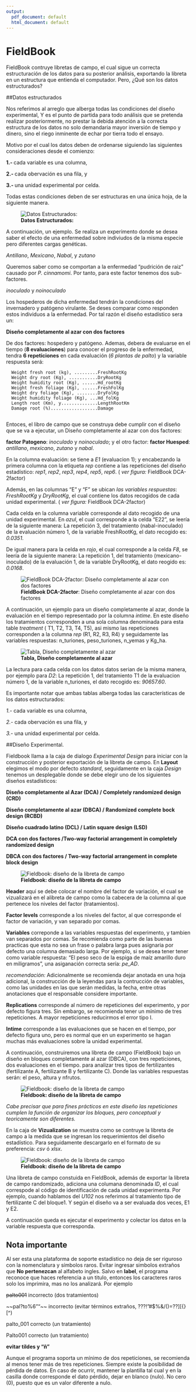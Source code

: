 ```yaml
---
output:
  pdf_document: default
  html_document: default
---
```

# FieldBook

FieldBook  contruye libretas de campo, el cual sigue  un correcta estructuración de los datos para su posterior análisis, exportando la libreta en un estructura  que entienda el computador. Pero, ¿Qué son los datos estructurados?

##Datos estructurados

Nos referimos al arreglo que alberga todas las condiciones del diseño experimental, Y es el punto de partida para todo  análisis  que se pretenda realizar posteriormente, no prestar la debida atención a la correcta estructura  de los datos no solo demandaria mayor inversión de tiempo y dinero, sino el riego inminente de echar por tierra todo el ensayo.

Motivo por el cual los datos deben de ordenarse siguiendo las siguientes consideraciones desde el comienzo:

**1.- **cada variable es una columna,

**2.- **cada obervación es una fila, y

**3.- **una unidad experimental por celda.

Todas estas condiciones deben de ser estructuras en una única hoja, de la siguiente manera.

![**Datos Estructurados: ** ](img/etiqueta.png)

 
A continuación, un ejemplo. Se realiza un experimento donde se desea saber el efecto de una enfermedad sobre  indiviudos de la misma especie pero diferentes cargas genéticas.

_Antillano_, 
_Mexicano_, 
_Nabal_, y 
_zutano_

Queremos saber como se comportan a la  enfermedad  "pudrición de raiz" causado por _P. cinnamomi_. Por tanto, para este factor tenemos dos sub-factores.

_inoculado_ y 
_noinoculado_

Los hospederos de dicha enfermedad tendrán la condiciones del invernadero y patógeno virulante. Se deses comparar como responden estos individuos a la enfermedad. Por tal razón el diseño estadístico sera un: 

  **Diseño completamente al azar con dos factores**


De dos factores: hospedero y patógeno. Ademas, debera de evaluarse en el tiempo (**8 evaluaciones**) para conocer el progreso de la enfermedad, tendra **6 repeticiones** en cada evaluación (*6 plantas de palto*) y la variable respuesta será:


      Weight fresh root (kg), .........FreshRootKg
      Weight dry root (Kg), ...........DryRootKg
      Weight humidity root (Kg), ......Hd_rootKg
      Weight fresh foliage (Kg), ......FreshFolKg
      Weight dry foliage (Kg), ........DryFolKg
      Weight humidity foliage (Kg), ...Hd_folKg
      Length root (Km), y..............LengthRootKm
      Damage root (%)..................Damage
      

Entoces, el libro de campo que se construya debe cumplir con el diseño que se va a ejecutar,  un Diseño completamente al azar con dos factores:

**factor Patogeno**: _inoculado_ y _noinoculado_; y el otro factor:
**factor Huesped**: _antillano_, _mexicano_, _zutano_ y _nabal_.

En la columna evaluación: se tiene a  _E1_ (evaluacion 1); y  encabezando la primera columna con la etiqueta _rep_  contiene a las repeticiones del diseño estadístico: _rep1_, _rep2_, _rep3_, _rep4_, _rep5_, _rep6_. ( _ver figura:_ FieldBook DCA-2factor)

Además, en las columnas "E" y "F" se ubican _las variables respuestas_: _FreshRootKg_ y _DryRootKg_, el cual contiene los datos recogidos de cada unidad experimental. ( _ver figura:_ FieldBook DCA-2factor)

Cada celda en la columna variable corresponde al dato recogido de una unidad experimental. En _azul_, el cual corresponde a la celda "E22", se leería de la siguiente manera: La repetición 3, del tratamiento (nabal-inoculado) de la evaluación número 1, de la variable FreshRootKg, el dato recogido es: *0.0351*.

De igual manera para la celda en _rojo_, el cual corresponde a la celda *F8*, se leería de la siguiente manera: La repetición 1, del tratamiento (mexicano-inoculado) de la evaluación 1, de la variable DryRootKg, el dato reogido es: *0.0168*.

![**FieldBook DCA-2factor**: Diseño completamente al azar con dos factores ](img/datosestructurados.png)

A continuación, un ejemplo para un diseño completamente al azar, donde la evaluación en el tiempo  representado por la columna _intime_. En este diseño los tratamientos corresponden a una sola columna denominada para esta table _treatment_ ( T1, T2, T3, T4, T5), asi mismo las repeticiones corresponden a la columna _rep_ (R1, R2, R3, R4) y seguidamente las variables respuestas: n_turiones, peso_turiones, n_yemas y Kg_ha.

![**Tabla, Diseño completamente al azar** ](img/chavito.png)

La lectura para cada celda con los datos datos serian de la misma manera, por ejemplo para *D2*:  La repetición 1, del tratamiento T1 de la evaluacion número 1, de la variable n_turiones, el dato recogido es: *90657.60*.

Es importante notar que ambas tablas alberga todas las características de los datos estructurados:

*1.- *cada variable es una columna,

*2.- *cada obervación es una fila, y

*3.- *una unidad experimental por celda.


##Diseño Experimental.

Fieldbook llama a la caja de dialogo *Experimental Design* para iniciar con la construcción y posterior exportación de la libreta de campo. En **Layout** elegimos el modo por defecto _standard_, seguidamente en la caja _Design_ tenemos un desplegable donde se debe elegir uno de los siguientes diseños estadísticos:

**Diseño completamente al Azar (DCA) / Completely randomized design (CRD)**

**Diseño completamente al azar (DBCA) / Randomized complete bock design (RCBD)**

**Diseño cuadrado latino (DCL) / Latin square design (LSD)**

**DCA con dos factores /Two-way factorial arrangement in completely randomized design**

**DBCA con dos factores / Two-way factorial arrangement in complete block design**

![**Fieldbook: diseño de la libreta de campo** ](img/experimentaldesign.png)

**Header** aquí se debe colocar el nombre del factor de variación, el cual se vizualizará en el alibreta de campo como la cabecera de la columna al que pertenece los niveles del factor (tratamientos).

**Factor levels** corresponde a los niveles del factor, al que corresponde el factor de variación, y van separado por comas.

**Variables** correponde a las variables respuestas del experimento, y tambien van separados por comas. Se recomienda como parte de las buenas practicas que esta no sea un frase o palabra larga pues asignaria por defecto una columna demasiado larga. 
Por ejemplo, si se desea tener tener como variable respuesta: "El peso seco de la espiga de maíz amarillo duro en miligramos", una asiganación correcta sería: *pe_AD*.

*recomendación:*
Adicionalmente se recomienda dejar anotada en una hoja adicional, la construcción de la leyendas para la contrucción de variables, como las unidades en las que serán medidas, la fecha, entre otras anotaciones que el responsable considere importante.


**Replications** corresponde al número de repeticiones del experimento, y por defecto figura tres. Sin embargo, se recomienda tener un mínimo de tres repeticiones. A mayor repeticiones reducirmos el error tipo I.

**Intime** corresponde a las evaluaciones que se hacen en el tiempo, por defecto figura uno, pero es normal que en un experimento se hagan muchas más evaluaciones sobre la unidad experimental.


A continuación, construiremos una libreta de campo (FieldBook) bajo un diseño en bloques completamente al azar (DBCA), con tres repeticiones, dos evaluaciones en el tiempo. para analizar tres tipos de fertilizantes (fertilizante A, fertilizante B y fertilizante C). Donde las variables respuestas serán: el peso,  altura y nfrutos.
 
![**Fieldbook: diseño de la libreta de campo** ](img/libretacampo.png)

_Cabe precisar que para fines prácticos en este diseño las repeticiones cumplen la función de organizar los bloques, pero conceptual y teoricamente son diferentes._

En la caja de **Vizualization** se muestra como se contruye la libreta de campo a la medida que se ingresan los requerimientos del diseño estadístico. Para seguidamente descargarlo en el formato de su preferencia: _csv_ ó _xlsx_.

![**Fieldbook: diseño de la libreta de campo** ](img/libretacampo001.png)

Una libreta de campo constuida en FieldBook, además de exportar la libreta de campo randomizado, adiciona una columana denominada *ID*, el cual correspode al código de identificación de cada unidad experimenta. Por ejemplo, cuando hablamos del *U102* nos referimos al tratamiento tipo de fertilizante C del bloque1. Y según el diseño va a ser evaluada dos veces, E1 y E2.

A continuación queda  es ejecutar el experimento y colectar los datos en la variable respuesta que corresponda.



## Nota importante

Al ser esta una plataforma de soporte estadístico no deja de ser riguroso con la nomenclatura y símbolos raros. Evitar ingresar simbolos extraños que **No pertenezcan** al alfabeto ingles. Salvo en **label**,  el programa reconoce que haces referencia a un titulo, entonces los caracteres raros solo los imprimira, mas no los analizará. Por ejemplo

~~palto~~~~001~~     incorrecto (dos tratamientos)

~~pal?to%6""~~    incorrecto (evitar términos extraños, ???!"#$%&/()=??][{}[^)

palto_001     correcto    (un tratamiento)

Palto001      correcto   (un tratamiento)

**evitar tildes y "ñ"**


Aunque el programa soporta un mínimo de dos repeticiones, se recomienda al menos tener más de tres repeticiones. Siempre existe la posibilidad de pérdida de datos. En caso de ocurrir, mantener la plantilla tal cual y en la casilla donde corresponde el dato pérdido, dejar en blanco (nulo). No cero (0), puesto que es un valor diferente a nulo.
